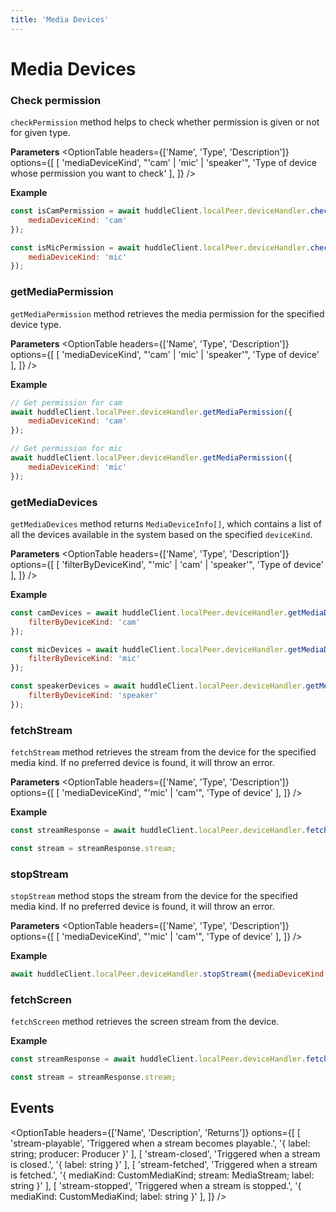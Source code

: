 ```yaml
---
title: 'Media Devices'
---
```



# Media Devices

### Check permission 

`checkPermission` method helps to check whether permission is given or not for given type. 

**Parameters**
<OptionTable
    headers={['Name', 'Type', 'Description']}
  options={[
    [
      'mediaDeviceKind',
      "'cam' | 'mic' | 'speaker'",
      'Type of device whose permission you want to check'
    ],
  ]}
/>

**Example** 

```js
const isCamPermission = await huddleClient.localPeer.deviceHandler.checkPermission({
	mediaDeviceKind: 'cam'
});

const isMicPermission = await huddleClient.localPeer.deviceHandler.checkPermission({
	mediaDeviceKind: 'mic'
});
```

### getMediaPermission

`getMediaPermission` method retrieves the media permission for the specified device type.

**Parameters**
<OptionTable
    headers={['Name', 'Type', 'Description']}
  options={[
    [
      'mediaDeviceKind',
      "'cam' | 'mic' | 'speaker'",
      'Type of device'
    ],
  ]}
/>

**Example**

```jsx
// Get permission for cam
await huddleClient.localPeer.deviceHandler.getMediaPermission({
	mediaDeviceKind: 'cam'
});

// Get permission for mic
await huddleClient.localPeer.deviceHandler.getMediaPermission({
	mediaDeviceKind: 'mic'
});
```

### getMediaDevices

`getMediaDevices` method returns `MediaDeviceInfo[]`, which contains a list of all the devices available in the system based on the specified `deviceKind`.

**Parameters**
<OptionTable
    headers={['Name', 'Type', 'Description']}
  options={[
    [
      'filterByDeviceKind',
      "'mic' | 'cam' | 'speaker'",
      'Type of device'
    ],
  ]}
/>

**Example**
```jsx
const camDevices = await huddleClient.localPeer.deviceHandler.getMediaDevices({
	filterByDeviceKind: 'cam' 
});

const micDevices = await huddleClient.localPeer.deviceHandler.getMediaDevices({
	filterByDeviceKind: 'mic' 
});

const speakerDevices = await huddleClient.localPeer.deviceHandler.getMediaDevices({
	filterByDeviceKind: 'speaker' 
});
```

### fetchStream

`fetchStream` method retrieves the stream from the device for the specified media kind. If no preferred device is found, it will throw an error.

**Parameters**
<OptionTable
    headers={['Name', 'Type', 'Description']}
  options={[
    [
      'mediaDeviceKind',
      "'mic' | 'cam'",
      'Type of device'
    ],
  ]}
/>

**Example**
```jsx
const streamResponse = await huddleClient.localPeer.deviceHandler.fetchStream({mediaDeviceKind: 'cam'});

const stream = streamResponse.stream;
```

### stopStream

`stopStream` method stops the stream from the device for the specified media kind. If no preferred device is found, it will throw an error.

**Parameters**
<OptionTable
    headers={['Name', 'Type', 'Description']}
  options={[
    [
      'mediaDeviceKind',
      "'mic' | 'cam'",
      'Type of device'
    ],
  ]}
/>

**Example**
```jsx
await huddleClient.localPeer.deviceHandler.stopStream({mediaDeviceKind: 'cam'});
```

### fetchScreen 

`fetchScreen` method retrieves the screen stream from the device.

**Example**

```jsx
const streamResponse = await huddleClient.localPeer.deviceHandler.fetchScreen();

const stream = streamResponse.stream;
```

## Events 

<OptionTable
  headers={['Name', 'Description', 'Returns']}
  options={[
  [
    'stream-playable',
    'Triggered when a stream becomes playable.',
    '{ label: string; producer: Producer }'
  ],
  [
    'stream-closed',
    'Triggered when a stream is closed.',
    '{ label: string }'
  ],
  [
    'stream-fetched',
    'Triggered when a stream is fetched.',
    '{ mediaKind: CustomMediaKind; stream: MediaStream; label: string }'
  ],
  [
    'stream-stopped',
    'Triggered when a stream is stopped.',
    '{ mediaKind: CustomMediaKind; label: string }'
  ],
  ]}
/>